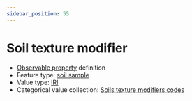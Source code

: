 ```yaml
---
sidebar_position: 55
---
```



# Soil texture modifier

- [Observable property](/viewers/dawe-vocabs?uri=https://linked.data.gov.au/def/test/dawe-cv/51101df7-f8ac-4b5f-8890-482cc7a083ed) definition
- Feature type: [soil sample](http://linked.data.gov.au/def/tern-cv/06461021-a6c2-4175-9651-23653c2b9116)
- Value type: [IRI](https://w3id.org/tern/ontologies/tern/IRI)
- Categorical value collection: [Soils texture modifiers codes](/viewers/dawe-vocabs?uri=https://linked.data.gov.au/def/test/dawe-cv/65d26894-1b2e-4c80-92ee-fa420142ed67)

<Example protocolModule="soil-pit-characterization" observableProperty="https://linked.data.gov.au/def/test/dawe-cv/51101df7-f8ac-4b5f-8890-482cc7a083ed" />
